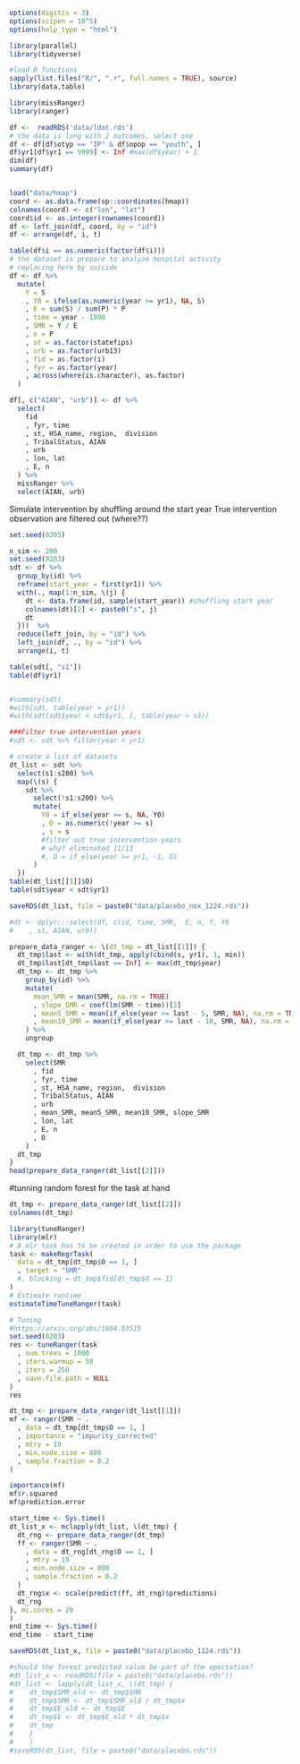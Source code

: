 ```r
options(digitis = 3)
options(scipen = 10^5)
options(help_type = "html")

library(parallel)
library(tidyverse)

#load R functions
sapply(list.files("R/", ".r", full.names = TRUE), source)
library(data.table)

library(missRanger)
library(ranger)
```



```r
df <-  readRDS('data/ldat.rds')
# the data is long with 2 outcomes, select one
df <- df[df$otyp == "IP" & df$opop == "youth", ]
df$yr1[df$yr1 == 9999] <- Inf #max(df$year) + 1
dim(df)
summary(df)


load("data/hmap")
coord <- as.data.frame(sp::coordinates(hmap))
colnames(coord) <- c("lon", "lat")
coord$id <- as.integer(rownames(coord))
df <- left_join(df, coord, by = "id")
df <- arrange(df, i, t)

table(df$i == as.numeric(factor(df$i)))
# the dataset is prepare to analyze hospital activity
# replacing here by suicide
df <- df %>%
  mutate(
    Y = S
    , Y0 = ifelse(as.numeric(year >= yr1), NA, S)
    , E = sum(S) / sum(P) * P
    , time = year - 1998
    , SMR = Y / E
    , n = P
    , st = as.factor(statefips)
    , urb = as.factor(urb13)
    , fid = as.factor(i)
    , fyr = as.factor(year)
    , across(where(is.character), as.factor)
  )

df[, c("AIAN", "urb")] <- df %>%
  select(
    fid
    , fyr, time
    , st, HSA_name, region,  division
    , TribalStatus, AIAN
    , urb
    , lon, lat
    , E, n
  ) %>%
  missRanger %>%
  select(AIAN, urb)

```

Simulate intervention by shuffling around the start year
True intervention observation are filtered out (where??)
```r
set.seed(0203)

n_sim <- 200
set.seed(0203)
sdt <- df %>%
  group_by(id) %>%
  reframe(start_year = first(yr1)) %>%
  with(., map(1:n_sim, \(j) {
    dt <- data.frame(id, sample(start_year)) #shuffling start year
    colnames(dt)[2] <- paste0("s", j)
    dt
  }))  %>%
  reduce(left_join, by = "id") %>%
  left_join(df, ., by = "id") %>%
  arrange(i, t)

table(sdt[, "s1"])
table(df$yr1)


#summary(sdt)
#with(sdt, table(year > yr1))
#with(sdt[sdt$year < sdt$yr1, ], table(year > s3))

###Filter true intervention years
#sdt <- sdt %>% filter(year < yr1)

# create a list of datasets
dt_list <- sdt %>%
  select(s1:s200) %>%
  map(\(s) {
    sdt %>%
      select(!s1:s200) %>%
      mutate(
        Y0 = if_else(year >= s, NA, Y0)
        , O = as.numeric(!year >= s)
        , s = s
        #filter out true intervention years
        # why? eliminated 11/13
        #, O = if_else(year >= yr1, -1, O)
      )
  })
table(dt_list[[1]]$O)
table(sdt$year < sdt$yr1)

saveRDS(dt_list, file = paste0("data/placebo_nox_1224.rds"))
```


```r
#dt <- dplyr:::select(df, c(id, time, SMR,  E, n, Y, Y0
#    , st, AIAN, urb))

prepare_data_ranger <- \(dt_tmp = dt_list[[1]]) {
  dt_tmp$last <- with(dt_tmp, apply(cbind(s, yr1), 1, min))
  dt_tmp$last[dt_tmp$last == Inf] <- max(dt_tmp$year)
  dt_tmp <- dt_tmp %>%
    group_by(id) %>%
    mutate(
      mean_SMR = mean(SMR, na.rm = TRUE)
      , slope_SMR = coef(lm(SMR ~ time))[2]
      , mean5_SMR = mean(if_else(year >= last - 5, SMR, NA), na.rm = TRUE)
      , mean10_SMR = mean(if_else(year >= last - 10, SMR, NA), na.rm = TRUE)
    ) %>%
    ungroup

  dt_tmp <- dt_tmp %>%
    select(SMR
      , fid
      , fyr, time
      , st, HSA_name, region,  division
      , TribalStatus, AIAN
      , urb
      , mean_SMR, mean5_SMR, mean10_SMR, slope_SMR
      , lon, lat
      , E, n 
      , O
    )
  dt_tmp
}
head(prepare_data_ranger(dt_list[[2]]))
```

#tunning random forest for the task at hand
```r
dt_tmp <- prepare_data_ranger(dt_list[[2]])
colnames(dt_tmp)

library(tuneRanger)
library(mlr)
# A mlr task has to be created in order to use the package
task <- makeRegrTask(
  data = dt_tmp[dt_tmp$O == 1, ]
  , target = "SMR"
  #, blocking = dt_tmp$fid[dt_tmp$O == 1]
)
# Estimate runtime
estimateTimeTuneRanger(task)

# Tuning
#https://arxiv.org/abs/1804.03515
set.seed(0203)
res <- tuneRanger(task
  , num.trees = 1000
  , iters.warmup = 50
  , iters = 250
  , save.file.path = NULL
)
res
```

```r
dt_tmp <- prepare_data_ranger(dt_list[[1]])
mf <- ranger(SMR ~ .
  , data = dt_tmp[dt_tmp$O == 1, ]
  , importance = "impurity_corrected"
  , mtry = 19
  , min.node.size = 800
  , sample.fraction = 0.2
)

importance(mf)
mf$r.squared
mf$prediction.error
```



```r
start_time <- Sys.time()
dt_list_x <- mclapply(dt_list, \(dt_tmp) {
  dt_rng <- prepare_data_ranger(dt_tmp)
  ff <- ranger(SMR ~ .
    , data = dt_rng[dt_rng$O == 1, ]
    , mtry = 19
    , min.node.size = 800
    , sample.fraction = 0.2
  )
  dt_rng$x <- scale(predict(ff, dt_rng)$predictions)
  dt_rng
}, mc.cores = 20
)
end_time <- Sys.time()
end_time - start_time

saveRDS(dt_list_x, file = paste0("data/placebo_1124.rds"))

#should the forest predicted value be part of the epectation?
#dt_list_x <- readRDS(file = paste0("data/placebo.rds"))
#dt_list <- lapply(dt_list_x, \(dt_tmp) {
#    dt_tmp$SMR_old <- dt_tmp$SMR
#    dt_tmp$SMR <- dt_tmp$SMR_old / dt_tmp$x
#    dt_tmp$E_old <- dt_tmp$E
#    dt_tmp$E <- dt_tmp$E_old * dt_tmp$x
#    dt_tmp
#    }
#    )
#saveRDS(dt_list, file = paste0("data/placebo.rds"))
```
